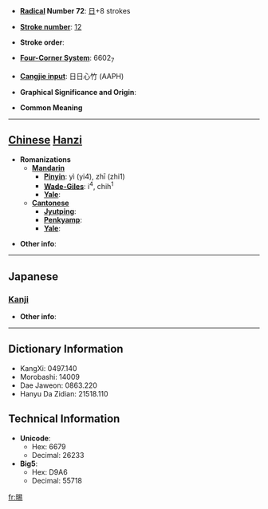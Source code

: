 * '''[[Wiktionary:Chinese radical index| Radical]] Number 72''': [[Wiktionary:Chinese radical index 日|日]]+8 strokes

* '''[[Wiktionary:Chinese total strokes index|Stroke number]]''': [[Wiktionary:Chinese total strokes index 12|12]]

* '''Stroke order''': 

* '''[[Wiktionary:Chinese four corner index|Four-Corner System]]''': 6602<sub>7</sub>

* '''[[Wiktionary:Chinese Cangjie index|Cangjie input]]''': 日日心竹 (AAPH)

* '''Graphical Significance and Origin''': 

* '''Common Meaning'''

----

== [[Chinese]] [[Hanzi]] ==

* '''Romanizations'''
** '''[[Mandarin]]'''
*** '''[[Pinyin]]''': yì (yi4), zhī (zhi1)
*** '''[[Wade-Giles]]''': i<sup>4</sup>, chih<sup>1</sup>
*** '''[[Yale]]''': 
** '''[[Cantonese]]'''
*** '''[[Jyutping]]''':
*** '''[[Penkyamp]]''': 
*** '''[[Yale]]''': 

* '''Other info''': 

----

==Japanese==
===[[Kanji]]===
{{kanji|on readings=[[えき]] (eki), [[せく]] (seku), [[せき]] (seki), [[しゃく]] (shaku)|kun readings=[[かげる]] (kageru)}}

* '''Other info''':  

----

== Dictionary Information ==

* KangXi: 0497.140
* Morobashi: 14009
* Dae Jaweon: 0863.220
* Hanyu Da Zidian: 21518.110

== Technical Information ==

* '''Unicode''':
** Hex: 6679
** Decimal: 26233
* '''Big5''':
** Hex: D9A6
** Decimal: 55718

[[fr:晹]]